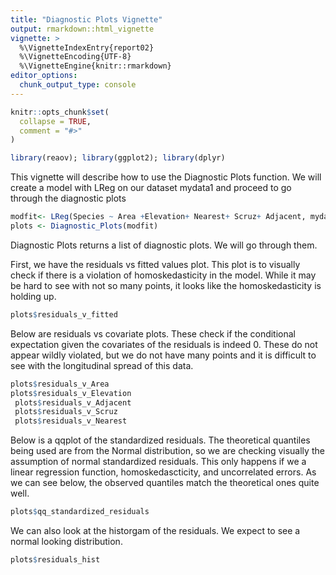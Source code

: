 ```yaml
---
title: "Diagnostic Plots Vignette"
output: rmarkdown::html_vignette
vignette: >
  %\VignetteIndexEntry{report02}
  %\VignetteEncoding{UTF-8}
  %\VignetteEngine{knitr::rmarkdown}
editor_options: 
  chunk_output_type: console
---
```


```r
knitr::opts_chunk$set(
  collapse = TRUE,
  comment = "#>"
)
```

```r
library(reaov); library(ggplot2); library(dplyr)

```

This vignette will describe how to use the Diagnostic Plots function.
We will create a model with LReg on our dataset mydata1 and proceed to go through the diagnostic plots

```r
modfit<- LReg(Species ~ Area +Elevation+ Nearest+ Scruz+ Adjacent, mydata1)
plots <- Diagnostic_Plots(modfit)
```
Diagnostic Plots returns a list of diagnostic plots. We will go through them.

First, we have the residuals vs fitted values plot. This plot is to visually check if there is a violation of homoskedasticity in the model. While it may be hard to see with not so many points, it looks like the homoskedasticity is holding up.
```r
plots$residuals_v_fitted
```


Below are residuals vs covariate plots. These check if the conditional expectation given the covariates of the residuals is indeed 0. These do not appear wildly violated, but we do not have many points and it is difficult to see with the longitudinal spread of this data.
```r

plots$residuals_v_Area
plots$residuals_v_Elevation
 plots$residuals_v_Adjacent
 plots$residuals_v_Scruz
 plots$residuals_v_Nearest
```

Below is a qqplot of the standardized residuals. The theoretical quantiles being used are from the Normal distribution, so we are checking visually the assumption of normal standardized residuals. This only happens if we a linear regression function, homoskedascticity, and uncorrelated errors. As we can see below, the observed quantiles match the theoretical ones quite well.
```r
plots$qq_standardized_residuals
```

We can also look at the historgam of the residuals. We expect to see a normal looking distribution.
```r
plots$residuals_hist
```
